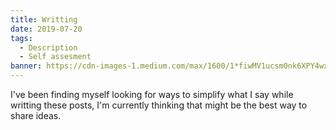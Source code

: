 ```yaml
---
title: Writting
date: 2019-07-20
tags:
  - Description
  - Self assesment
banner: https://cdn-images-1.medium.com/max/1600/1*fiwMV1ucsm0nk6XPY4wxkg.jpeg
---
```


I've been finding myself looking for ways to simplify what I say while writting these posts, I'm currently thinking that might be the best way to share ideas. 